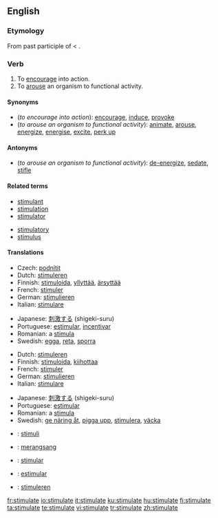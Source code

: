 ==English==

===Etymology===
From {{L.}} {{term|stimulatus|lang=la}} past participle of {{term|stimulo|stimulō|goad on|lang=la}} < {{L.}} {{term|stimulus||goad|lang=la}}.

===Verb===
{{en-verb|stimulat|ing}}

# To [[encourage]] into action.
# To [[arouse]] an organism to functional activity.

====Synonyms====
*(''to encourage into action''): [[encourage]], [[induce]], [[provoke]]
*(''to arouse an organism to functional activity''): [[animate]], [[arouse]], [[energize]], [[energise]], [[excite]], [[perk up]]

====Antonyms====
*(''to arouse an organism to functional activity''): [[de-energize]], [[sedate]], [[stifle]]

====Related terms====
{{top2}}
*[[stimulant]]
*[[stimulation]]
*[[stimulator]]
{{mid2}}
*[[stimulatory]]
*[[stimulus]]
{{bottom}}

====Translations====
{{trans-top|to encourage into action}}
* Czech: [[podnítit]]
*Dutch: [[stimuleren]]
*Finnish: [[stimuloida]], [[yllyttää]], [[ärsyttää]]
*French: [[stimuler]]
*German: [[stimulieren]]
*Italian: [[stimulare]]
{{trans-mid}}
*Japanese: [[刺激する]] (shigeki-suru)
*Portuguese: [[estimular]], [[incentivar]]
*Romanian: a [[stimula]]
*Swedish: [[egga]], [[reta]], [[sporra]]
{{trans-bottom}}

{{trans-top|to arouse an organism to functional activity}}
*Dutch: [[stimuleren]]
*Finnish: [[stimuloida]], [[kiihottaa]]
*French: [[stimuler]]
*German: [[stimulieren]]
*Italian: [[stimulare]]
{{trans-mid}}
*Japanese: [[刺激する]] (shigeki-suru)
*Portuguese: [[estimular]]
*Romanian: a [[stimula]]
*Swedish: [[ge näring åt]], [[pigga upp]], [[stimulera]], [[väcka]]
{{trans-bottom}}

{{checktrans-top}}
*{{ttbc|Esperanto}}: [[stimuli]]
*{{ttbc|Indonesian}}: [[rangsang|merangsang]]
*{{ttbc|Interlingua}}: [[stimular]]
*{{ttbc|Spanish}}: [[estimular]]
*{{ttbc|Dutch}}: [[stimuleren]]
{{trans-bottom}}

[[fr:stimulate]]
[[io:stimulate]]
[[it:stimulate]]
[[ku:stimulate]]
[[hu:stimulate]]
[[fi:stimulate]]
[[ta:stimulate]]
[[te:stimulate]]
[[vi:stimulate]]
[[tr:stimulate]]
[[zh:stimulate]]